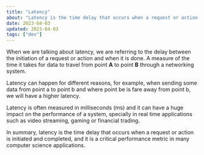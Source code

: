 ```yaml
---
title: "Latency"
about: "Latency is the time delay that occurs when a request or action is initiated and completed, and it is a critical performance metric in many computer science applications."
date: 2023-04-03
updated: 2023-04-03
tags: ["dev"]
---
```


When we are talking about latency, we are referring to the delay between the initiation of a request or action and when it is done.
A measure of the time it takes for data to travel from point **A** to point **B** through a networking system.

Latency can happen for different reasons, for example, when sending some data from point a to point b and where point be is fare away from point b, we will have a higher latency.

Latency is often measured in milliseconds (ms) and it can have a huge impact on the performance of a system, specially in real time applications such as video streaming, gaming or financial trading.

In summary, latency is the time delay that occurs when a request or action is initiated and completed, and it is a critical performance metric in many computer science applications.
